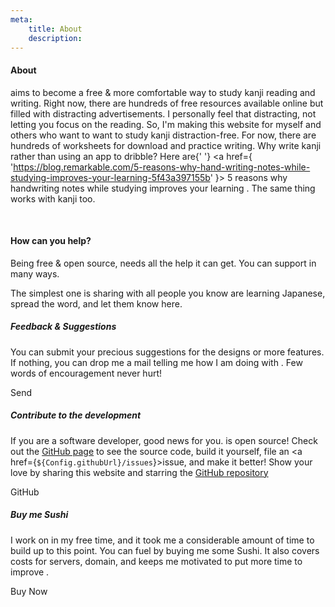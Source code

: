 ```yaml
---
meta:
    title: About
    description:
---
```




#### About

<TextLogo /> aims to become a free & more comfortable way to study kanji reading and
writing. Right now, there are hundreds of free resources available online but filled
with distracting advertisements. I personally feel that distracting, not letting you
focus on the reading. So, I&apos;m making this website for myself and others who
want to want to study kanji distraction-free. For now, there are hundreds of
worksheets for download and practice writing. Why write kanji rather than using an
app to dribble? Here are{' '}
<a
    href={
        'https://blog.remarkable.com/5-reasons-why-hand-writing-notes-while-studying-improves-your-learning-5f43a397155b'
    }>
    5 reasons why handwriting notes while studying improves your learning
</a>
. The same thing works with kanji too.

<br />

#### How can you help?

Being free & open source, <TextLogo /> needs all the help it can get. You can
support <TextLogo /> in many ways.

The simplest one is sharing <TextLogo /> with all people you know are learning
Japanese, spread the word, and let them know <TextLogo /> here.

<ShareSheet />

##### Feedback & Suggestions

You can submit your precious suggestions for the designs or more features. If
nothing, you can drop me a mail telling me how I am doing with <TextLogo />. Few
words of encouragement never hurt!

<div className="py-8">
    <LinkButton link={`mailto:${Config.contactEmail}`} startIcon={FaEnvelope}>
        Send
    </LinkButton>
</div>

##### Contribute to the development

If you are a software developer, good news for you. <TextLogo /> is open source!
Check out the <a href={Config.githubUrl}>GitHub page</a> to see the source code,
build it yourself, file an <a href={`${Config.githubUrl}/issues`}>issue</a>, and
make it better! Show your love by sharing this website and starring the [GitHub repository](Config.githubUrl)

<div className="py-8">
    <LinkButton link={Config.githubUrl} startIcon={FaGithub}>
        GitHub
    </LinkButton>
</div>

##### Buy me Sushi

I work on <TextLogo /> in my free time, and it took me a considerable amount of time
to build up to this point. You can fuel <TextLogo /> by buying me some Sushi. It
also covers costs for servers, domain, and keeps me motivated to put more time to
improve <TextLogo />.

<div className="py-8">
    <LinkButton link={Config.bmcUrl} startIcon={FaMoneyBill}>
        Buy Now
    </LinkButton>
</div>
